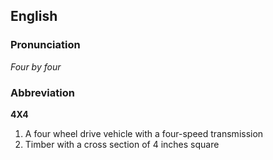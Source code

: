 ==English==

===Pronunciation===
''Four by four''

===Abbreviation===
'''4X4'''
# A four wheel drive vehicle with a four-speed transmission
# Timber with a cross section of 4 inches square